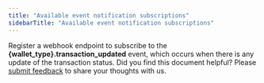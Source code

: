 ```yaml
---
title: "Available event notification subscriptions"
sidebarTitle: "Available event notification subscriptions"
---
```


Register a webhook endpoint to subscribe to the **\{wallet_type\}.transaction_updated** event, which occurs when there is any update of the transaction status.
<Tip>Did you find this document helpful? Please [submit feedback](https://forms.zohopublic.com/cobo/form/DocumentFeedbackForm/formperma/QvLOhxJv1_JMsJ-1dleZ8Itb_7rzN-LtgvsDdxosoVI?referrername=manuals) to share your thoughts with us.</Tip>